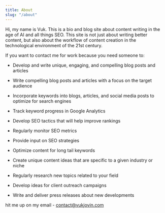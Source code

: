 ```yaml
---
title: About
slug: "/about"
---
```


Hi, my name is Vuk. This is a bio and blog site about content writing in the age of AI and all things SEO. This site is not just about writing better content, but also about the workflow of content creation in the technological environment of the 21st century.

If you want to contact me for work because you need someone to:

- Develop and write unique, engaging, and compelling blog posts and articles

- Write compelling blog posts and articles with a focus on the target audience

- Incorporate keywords into blogs, articles, and social media posts to optimize for search engines

- Track keyword progress in Google Analytics

- Develop SEO tactics that will help improve rankings

- Regularly monitor SEO metrics

- Provide input on SEO strategies

- Optimize content for long tail keywords

- Create unique content ideas that are specific to a given industry or niche

- Regularly research new topics related to your field

- Develop ideas for client outreach campaigns

- Write and deliver press releases about new developments

hit me up on my email - contact@vukjovin.com

